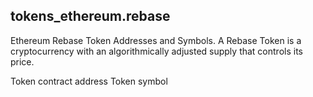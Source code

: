 ## tokens_ethereum.rebase 
Ethereum Rebase Token Addresses and Symbols. A Rebase Token is a cryptocurrency with an algorithmically adjusted supply that controls its price.


<ParamField path="contract_address">
Token contract address
</ParamField>
<ParamField path="symbol">
Token symbol
</ParamField>
